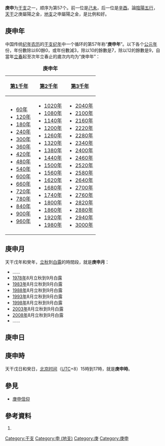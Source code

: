 {{Ganzhi-1}}

'''庚申'''为[[干支|干支]]之一，顺序为第57个。前一位是[[己未|己未]]，后一位是[[辛酉|辛酉]]。論[[陰陽|陰陽]][[五行|五行]]，[[天干|天干]]之庚屬陽之金，[[地支|地支]]之申屬陽之金，是比例和好。

==庚申年==
中国传统[[纪年|纪年]][[农历|农历]]的[[干支纪年|干支纪年]]中一个循环的第57年称“'''庚申年'''”。以下各个[[公元|公元]][[年|年]]份，年份數除以60餘0，或年份數減3，除以10的餘數是7，除以12的餘數是9，自當年[[立春|立春]]起至次年立春止的歲次内均为“庚申年”：

{| class="wikitable"
|+'''庚申年'''
|-
![[第1千年|第1千年]]!![[第2千年|第2千年]]!![[第3千年|第3千年]]
|-
|
*[[60年|60年]]
*[[120年|120年]]
*[[180年|180年]]
*[[240年|240年]]
*[[300年|300年]]
*[[360年|360年]]
*[[420年|420年]]
*[[480年|480年]]
*[[540年|540年]]
*[[600年|600年]]
*[[660年|660年]]
*[[720年|720年]]
*[[780年|780年]]
*[[840年|840年]]
*[[900年|900年]]
*[[960年|960年]]
|
*[[1020年|1020年]]
*[[1080年|1080年]]
*[[1140年|1140年]]
*[[1200年|1200年]]
*[[1260年|1260年]]
*[[1320年|1320年]]
*[[1380年|1380年]]
*[[1440年|1440年]]
*[[1500年|1500年]]
*[[1560年|1560年]]
*[[1620年|1620年]]
*[[1680年|1680年]]
*[[1740年|1740年]]
*[[1800年|1800年]]
*[[1860年|1860年]]
*[[1920年|1920年]]
*[[1980年|1980年]]
|
*[[2040年|2040年]]
*[[2100年|2100年]]
*[[2160年|2160年]]
*[[2220年|2220年]]
*[[2280年|2280年]]
*[[2340年|2340年]]
*[[2400年|2400年]]
*[[2460年|2460年]]
*[[2520年|2520年]]
*[[2580年|2580年]]
*[[2640年|2640年]]
*[[2700年|2700年]]
*[[2760年|2760年]]
*[[2820年|2820年]]
*[[2880年|2880年]]
*[[2940年|2940年]]
*[[3000年|3000年]]
|}

==庚申月==
天干戊年和癸年，[[立秋|立秋]]到[[白露|白露]]的時間段，就是'''庚申月'''：

*……
*[[1978年|1978年]]8月立秋到9月白露
*[[1983年|1983年]]8月立秋到9月白露
*[[1988年|1988年]]8月立秋到9月白露
*[[1993年|1993年]]8月立秋到9月白露
*[[1998年|1998年]]8月立秋到9月白露
*[[2003年|2003年]]8月立秋到9月白露
*[[2008年|2008年]]8月立秋到9月白露
*……

==庚申日==
{{平年干支紀日	
|J101=	55年、135年、215年、295年、375年、455年、535年、615年、695年、775年、855年、935年、1015年、1095年、1175年、1255年、1335年、1415年、1495年、1575年、……
|J102=	9年、89年、169年、249年、329年、409年、489年、569年、649年、729年、809年、889年、969年、1049年、1129年、1209年、1289年、1369年、1449年、1529年、1609年、……
|J103=	66年、146年、226年、306年、386年、466年、546年、626年、706年、786年、866年、946年、1026年、1106年、1186年、1266年、1346年、1426年、1506年、1586年、……
|J104=	43年、123年、203年、283年、363年、443年、523年、603年、683年、763年、843年、923年、1003年、1083年、1163年、1243年、1323年、1403年、1483年、1563年、……
|J105=	77年、157年、237年、317年、397年、477年、557年、637年、717年、797年、877年、957年、1037年、1117年、1197年、1277年、1357年、1437年、1517年、1597年、……
|J106=	54年、134年、214年、294年、374年、454年、534年、614年、694年、774年、854年、934年、1014年、1094年、1174年、1254年、1334年、1414年、1494年、1574年、……
|J107=	31年、111年、191年、271年、351年、431年、511年、591年、671年、751年、831年、911年、991年、1071年、1151年、1231年、1311年、1391年、1471年、1551年、……
|J108=	65年、145年、225年、305年、385年、465年、545年、625年、705年、785年、865年、945年、1025年、1105年、1185年、1265年、1345年、1425年、1505年、1585年、……
|J109=	42年、122年、202年、282年、362年、442年、522年、602年、682年、762年、842年、922年、1002年、1082年、1162年、1242年、1322年、1402年、1482年、1562年、……
|J110=	19年、99年、179年、259年、339年、419年、499年、579年、659年、739年、819年、899年、979年、1059年、1139年、1219年、1299年、1379年、1459年、1539年、1619年、……
|J111=	53年、133年、213年、293年、373年、453年、533年、613年、693年、773年、853年、933年、1013年、1093年、1173年、1253年、1333年、1413年、1493年、1573年、……
|J112=	30年、110年、190年、270年、350年、430年、510年、590年、670年、750年、830年、910年、990年、1070年、1150年、1230年、1310年、1390年、1470年、1550年、……
|J113=	7年、87年、167年、247年、327年、407年、487年、567年、647年、727年、807年、887年、967年、1047年、1127年、1207年、1287年、1367年、1447年、1527年、1607年、……
|J114=	41年、121年、201年、281年、361年、441年、521年、601年、681年、761年、841年、921年、1001年、1081年、1161年、1241年、1321年、1401年、1481年、1561年、……
|J115=	18年、98年、178年、258年、338年、418年、498年、578年、658年、738年、818年、898年、978年、1058年、1138年、1218年、1298年、1378年、1458年、1538年、1618年、……
|J116=	75年、155年、235年、315年、395年、475年、555年、635年、715年、795年、875年、955年、1035年、1115年、1195年、1275年、1355年、1435年、1515年、1595年、……
|J117=	29年、109年、189年、269年、349年、429年、509年、589年、669年、749年、829年、909年、989年、1069年、1149年、1229年、1309年、1389年、1469年、1549年、……
|J118=	6年、86年、166年、246年、326年、406年、486年、566年、646年、726年、806年、886年、966年、1046年、1126年、1206年、1286年、1366年、1446年、1526年、1606年、……
|J119=	63年、143年、223年、303年、383年、463年、543年、623年、703年、783年、863年、943年、1023年、1103年、1183年、1263年、1343年、1423年、1503年、1583年、……
|J120=	17年、97年、177年、257年、337年、417年、497年、577年、657年、737年、817年、897年、977年、1057年、1137年、1217年、1297年、1377年、1457年、1537年、1617年、……
|J121=	74年、154年、234年、314年、394年、474年、554年、634年、714年、794年、874年、954年、1034年、1114年、1194年、1274年、1354年、1434年、1514年、1594年、……
|J122=	51年、131年、211年、291年、371年、451年、531年、611年、691年、771年、851年、931年、1011年、1091年、1171年、1251年、1331年、1411年、1491年、1571年、……
|J123=	5年、85年、165年、245年、325年、405年、485年、565年、645年、725年、805年、885年、965年、1045年、1125年、1205年、1285年、1365年、1445年、1525年、1605年、……
|J124=	62年、142年、222年、302年、382年、462年、542年、622年、702年、782年、862年、942年、1022年、1102年、1182年、1262年、1342年、1422年、1502年、1582年、……
|J125=	39年、119年、199年、279年、359年、439年、519年、599年、679年、759年、839年、919年、999年、1079年、1159年、1239年、1319年、1399年、1479年、1559年、……
|J126=	73年、153年、233年、313年、393年、473年、553年、633年、713年、793年、873年、953年、1033年、1113年、1193年、1273年、1353年、1433年、1513年、1593年、……
|J127=	50年、130年、210年、290年、370年、450年、530年、610年、690年、770年、850年、930年、1010年、1090年、1170年、1250年、1330年、1410年、1490年、1570年、……
|J128=	27年、107年、187年、267年、347年、427年、507年、587年、667年、747年、827年、907年、987年、1067年、1147年、1227年、1307年、1387年、1467年、1547年、……
|J129=	61年、141年、221年、301年、381年、461年、541年、621年、701年、781年、861年、941年、1021年、1101年、1181年、1261年、1341年、1421年、1501年、1581年、……
|J130=	38年、118年、198年、278年、358年、438年、518年、598年、678年、758年、838年、918年、998年、1078年、1158年、1238年、1318年、1398年、1478年、1558年、……
|J131=	15年、95年、175年、255年、335年、415年、495年、575年、655年、735年、815年、895年、975年、1055年、1135年、1215年、1295年、1375年、1455年、1535年、1615年、……
|J201=	49年、129年、209年、289年、369年、449年、529年、609年、689年、769年、849年、929年、1009年、1089年、1169年、1249年、1329年、1409年、1489年、1569年、……
|J202=	26年、106年、186年、266年、346年、426年、506年、586年、666年、746年、826年、906年、986年、1066年、1146年、1226年、1306年、1386年、1466年、1546年、……
|J203=	83年、163年、243年、323年、403年、483年、563年、643年、723年、803年、883年、963年、1043年、1123年、1203年、1283年、1363年、1443年、1523年、1603年、……
|J204=	37年、117年、197年、277年、357年、437年、517年、597年、677年、757年、837年、917年、997年、1077年、1157年、1237年、1317年、1397年、1477年、1557年、……
|J205=	14年、94年、174年、254年、334年、414年、494年、574年、654年、734年、814年、894年、974年、1054年、1134年、1214年、1294年、1374年、1454年、1534年、1614年、……
|J206=	71年、151年、231年、311年、391年、471年、551年、631年、711年、791年、871年、951年、1031年、1111年、1191年、1271年、1351年、1431年、1511年、1591年、……
|J207=	25年、105年、185年、265年、345年、425年、505年、585年、665年、745年、825年、905年、985年、1065年、1145年、1225年、1305年、1385年、1465年、1545年、……
|J208=	82年、162年、242年、322年、402年、482年、562年、642年、722年、802年、882年、962年、1042年、1122年、1202年、1282年、1362年、1442年、1522年、1602年、……
|J209=	59年、139年、219年、299年、379年、459年、539年、619年、699年、779年、859年、939年、1019年、1099年、1179年、1259年、1339年、1419年、1499年、1579年、……
|J210=	13年、93年、173年、253年、333年、413年、493年、573年、653年、733年、813年、893年、973年、1053年、1133年、1213年、1293年、1373年、1453年、1533年、1613年、……
|J211=	70年、150年、230年、310年、390年、470年、550年、630年、710年、790年、870年、950年、1030年、1110年、1190年、1270年、1350年、1430年、1510年、1590年、……
|J212=	47年、127年、207年、287年、367年、447年、527年、607年、687年、767年、847年、927年、1007年、1087年、1167年、1247年、1327年、1407年、1487年、1567年、……
|J213=	81年、161年、241年、321年、401年、481年、561年、641年、721年、801年、881年、961年、1041年、1121年、1201年、1281年、1361年、1441年、1521年、1601年、……
|J214=	58年、138年、218年、298年、378年、458年、538年、618年、698年、778年、858年、938年、1018年、1098年、1178年、1258年、1338年、1418年、1498年、1578年、……
|J215=	35年、115年、195年、275年、355年、435年、515年、595年、675年、755年、835年、915年、995年、1075年、1155年、1235年、1315年、1395年、1475年、1555年、……
|J216=	69年、149年、229年、309年、389年、469年、549年、629年、709年、789年、869年、949年、1029年、1109年、1189年、1269年、1349年、1429年、1509年、1589年、……
|J217=	46年、126年、206年、286年、366年、446年、526年、606年、686年、766年、846年、926年、1006年、1086年、1166年、1246年、1326年、1406年、1486年、1566年、……
|J218=	23年、103年、183年、263年、343年、423年、503年、583年、663年、743年、823年、903年、983年、1063年、1143年、1223年、1303年、1383年、1463年、1543年、1623年、……
|J219=	57年、137年、217年、297年、377年、457年、537年、617年、697年、777年、857年、937年、1017年、1097年、1177年、1257年、1337年、1417年、1497年、1577年、……
|J220=	34年、114年、194年、274年、354年、434年、514年、594年、674年、754年、834年、914年、994年、1074年、1154年、1234年、1314年、1394年、1474年、1554年、……
|J221=	11年、91年、171年、251年、331年、411年、491年、571年、651年、731年、811年、891年、971年、1051年、1131年、1211年、1291年、1371年、1451年、1531年、1611年、……
|J222=	45年、125年、205年、285年、365年、445年、525年、605年、685年、765年、845年、925年、1005年、1085年、1165年、1245年、1325年、1405年、1485年、1565年、……
|J223=	22年、102年、182年、262年、342年、422年、502年、582年、662年、742年、822年、902年、982年、1062年、1142年、1222年、1302年、1382年、1462年、1542年、1622年、……
|J224=	79年、159年、239年、319年、399年、479年、559年、639年、719年、799年、879年、959年、1039年、1119年、1199年、1279年、1359年、1439年、1519年、1599年、……
|J225=	33年、113年、193年、273年、353年、433年、513年、593年、673年、753年、833年、913年、993年、1073年、1153年、1233年、1313年、1393年、1473年、1553年、……
|J226=	10年、90年、170年、250年、330年、410年、490年、570年、650年、730年、810年、890年、970年、1050年、1130年、1210年、1290年、1370年、1450年、1530年、1610年、……
|J227=	67年、147年、227年、307年、387年、467年、547年、627年、707年、787年、867年、947年、1027年、1107年、1187年、1267年、1347年、1427年、1507年、1587年、……
|J228=	21年、101年、181年、261年、341年、421年、501年、581年、661年、741年、821年、901年、981年、1061年、1141年、1221年、1301年、1381年、1461年、1541年、1621年、……
|J301=	78年、158年、238年、318年、398年、478年、558年、638年、718年、798年、878年、958年、1038年、1118年、1198年、1278年、1358年、1438年、1518年、1598年、……
|G101=	1634年、1737年、1863年、1966年、2046年
|G102=	1611年、1691年、1714年、1794年、1817年、1897年、1943年、2023年
|G103=	1645年、1771年、1874年、1977年、2057年
|G104=	1622年、1725年、1851年、1954年、2034年
|G105=	1599年、1679年、1702年、1782年、1805年、1885年、1931年、2011年、2091年
|G106=	1633年、1759年、1862年、1965年、2045年
|G107=	1610年、1690年、1713年、1793年、1839年、1942年、2022年
|G108=	1587年、1667年、1770年、1873年、1919年、1999年、2079年
|G109=	1621年、1747年、1850年、1953年、2033年
|G110=	1598年、1678年、1701年、1781年、1827年、1930年、2010年、2090年
|G111=	1655年、1758年、1861年、1907年、1987年、2067年
|G112=	1609年、1689年、1735年、1838年、1941年、2021年
|G113=	1586年、1666年、1769年、1815年、1895年、1918年、1998年、2078年
|G114=	1643年、1746年、1849年、1975年、2055年
|G115=	1597年、1677年、1700年、1723年、1826年、1929年、2009年、2089年
|G116=	1654年、1757年、1803年、1883年、1906年、1986年、2066年
|G117=	1631年、1734年、1837年、1963年、2043年
|G118=	1585年、1665年、1711年、1791年、1814年、1894年、1917年、1997年、2077年、2100年
|G119=	1642年、1745年、1871年、1974年、2054年
|G120=	1619年、1699年、1722年、1825年、1951年、2031年
|G121=	1653年、1779年、1802年、1882年、1905年、1985年、2065年
|G122=	1630年、1733年、1859年、1962年、2042年
|G123=	1607年、1687年、1710年、1790年、1813年、1893年、1939年、2019年、2099年
|G124=	1641年、1767年、1870年、1973年、2053年
|G125=	1618年、1698年、1721年、1847年、1950年、2030年
|G126=	1595年、1675年、1778年、1801年、1881年、1927年、2007年、2087年
|G127=	1629年、1755年、1858年、1961年、2041年
|G128=	1606年、1686年、1709年、1789年、1835年、1938年、2018年、2098年
|G129=	1583年、1663年、1766年、1869年、1915年、1995年、2075年
|G130=	1617年、1697年、1743年、1846年、1949年、2029年
|G131=	1594年、1674年、1777年、1800年、1823年、1926年、2006年、2086年
|G201=	1651年、1754年、1857年、1903年、1983年、2063年
|G202=	1605年、1685年、1731年、1834年、1937年、2017年、2097年
|G203=	1582年、1662年、1765年、1811年、1891年、1914年、1994年、2074年
|G204=	1639年、1742年、1845年、1971年、2051年
|G205=	1593年、1673年、1719年、1799年、1822年、1925年、2005年、2085年
|G206=	1650年、1753年、1879年、1902年、1982年、2062年
|G207=	1627年、1730年、1833年、1959年、2039年
|G208=	1661年、1707年、1787年、1810年、1890年、1913年、1993年、2073年
|G209=	1638年、1741年、1867年、1970年、2050年
|G210=	1615年、1695年、1718年、1798年、1821年、1947年、2027年
|G211=	1649年、1775年、1878年、1901年、1981年、2061年
|G212=	1626年、1729年、1855年、1958年、2038年
|G213=	1603年、1683年、1706年、1786年、1809年、1889年、1935年、2015年、2095年
|G214=	1637年、1763年、1866年、1969年、2049年
|G215=	1614年、1694年、1717年、1797年、1843年、1946年、2026年
|G216=	1591年、1671年、1774年、1877年、1900年、1923年、2003年、2083年
|G217=	1625年、1751年、1854年、1957年、2037年
|G218=	1602年、1682年、1705年、1785年、1831年、1934年、2014年、2094年
|G219=	1659年、1762年、1865年、1911年、1991年、2071年
|G220=	1613年、1693年、1739年、1842年、1945年、2025年
|G221=	1590年、1670年、1773年、1819年、1899年、1922年、2002年、2082年
|G222=	1647年、1750年、1853年、1979年、2059年
|G223=	1601年、1681年、1727年、1830年、1933年、2013年、2093年
|G224=	1658年、1761年、1807年、1887年、1910年、1990年、2070年
|G225=	1635年、1738年、1841年、1967年、2047年
|G226=	1589年、1669年、1715年、1795年、1818年、1898年、1921年、2001年、2081年
|G227=	1646年、1749年、1875年、1978年、2058年
|G228=	1623年、1726年、1829年、1955年、2035年
|G301=	1657年、1703年、1783年、1806年、1886年、1909年、1989年、2069年
}}	
	
{{閏年干支紀日	
|J101=	無
|J102=	32年、112年、192年、272年、352年、432年、512年、592年、672年、752年、832年、912年、992年、1072年、1152年、1232年、1312年、1392年、1472年、1552年、……
|J103=	無
|J104=	無
|J105=	20年、100年、180年、260年、340年、420年、500年、580年、660年、740年、820年、900年、980年、1060年、1140年、1220年、1300年、1380年、1460年、1540年、……
|J106=	無
|J107=	無
|J108=	8年、88年、168年、248年、328年、408年、488年、568年、648年、728年、808年、888年、968年、1048年、1128年、1208年、1288年、1368年、1448年、1528年、……
|J109=	無
|J110=	無
|J111=	76年、156年、236年、316年、396年、476年、556年、636年、716年、796年、876年、956年、1036年、1116年、1196年、1276年、1356年、1436年、1516年、1596年、……
|J112=	無
|J113=	無
|J114=	64年、144年、224年、304年、384年、464年、544年、624年、704年、784年、864年、944年、1024年、1104年、1184年、1264年、1344年、1424年、1504年、1584年、……
|J115=	無
|J116=	無
|J117=	52年、132年、212年、292年、372年、452年、532年、612年、692年、772年、852年、932年、1012年、1092年、1172年、1252年、1332年、1412年、1492年、1572年、……
|J118=	無
|J119=	無
|J120=	40年、120年、200年、280年、360年、440年、520年、600年、680年、760年、840年、920年、1000年、1080年、1160年、1240年、1320年、1400年、1480年、1560年、……
|J121=	無
|J122=	無
|J123=	28年、108年、188年、268年、348年、428年、508年、588年、668年、748年、828年、908年、988年、1068年、1148年、1228年、1308年、1388年、1468年、1548年、……
|J124=	無
|J125=	無
|J126=	16年、96年、176年、256年、336年、416年、496年、576年、656年、736年、816年、896年、976年、1056年、1136年、1216年、1296年、1376年、1456年、1536年、……
|J127=	無
|J128=	無
|J129=	84年、164年、244年、324年、404年、484年、564年、644年、724年、804年、884年、964年、1044年、1124年、1204年、1284年、1364年、1444年、1524年、1604年、……
|J130=	無
|J131=	無
|J201=	72年、152年、232年、312年、392年、472年、552年、632年、712年、792年、872年、952年、1032年、1112年、1192年、1272年、1352年、1432年、1512年、1592年、……
|J202=	無
|J203=	無
|J204=	60年、140年、220年、300年、380年、460年、540年、620年、700年、780年、860年、940年、1020年、1100年、1180年、1260年、1340年、1420年、1500年、1580年、……
|J205=	無
|J206=	無
|J207=	48年、128年、208年、288年、368年、448年、528年、608年、688年、768年、848年、928年、1008年、1088年、1168年、1248年、1328年、1408年、1488年、1568年、……
|J208=	無
|J209=	無
|J210=	36年、116年、196年、276年、356年、436年、516年、596年、676年、756年、836年、916年、996年、1076年、1156年、1236年、1316年、1396年、1476年、1556年、……
|J211=	無
|J212=	無
|J213=	24年、104年、184年、264年、344年、424年、504年、584年、664年、744年、824年、904年、984年、1064年、1144年、1224年、1304年、1384年、1464年、1544年、……
|J214=	無
|J215=	無
|J216=	12年、92年、172年、252年、332年、412年、492年、572年、652年、732年、812年、892年、972年、1052年、1132年、1212年、1292年、1372年、1452年、1532年、……
|J217=	無
|J218=	無
|J219=	80年、160年、240年、320年、400年、480年、560年、640年、720年、800年、880年、960年、1040年、1120年、1200年、1280年、1360年、1440年、1520年、1600年、……
|J220=	無
|J221=	無
|J222=	68年、148年、228年、308年、388年、468年、548年、628年、708年、788年、868年、948年、1028年、1108年、1188年、1268年、1348年、1428年、1508年、1588年、……
|J223=	無
|J224=	無
|J225=	56年、136年、216年、296年、376年、456年、536年、616年、696年、776年、856年、936年、1016年、1096年、1176年、1256年、1336年、1416年、1496年、1576年、……
|J226=	無
|J227=	無
|J228=	44年、124年、204年、284年、364年、444年、524年、604年、684年、764年、844年、924年、1004年、1084年、1164年、1244年、1324年、1404年、1484年、1564年、……
|J229=	無
|G101=	1760年
|G102=	1840年
|G103=	1588年、1668年、1920年、2000年、2080年
|G104=	1748年
|G105=	1828年
|G106=	1656年、1908年、1988年、2068年
|G107=	1736年
|G108=	1816年、1896年
|G109=	1644年、1976年、2056年
|G110=	1724年
|G111=	1804年、1884年、2064年
|G112=	1632年、1964年、2044年
|G113=	1712年、1792年
|G114=	1872年
|G115=	1620年、1952年、2032年
|G116=	1780年
|G117=	1860年
|G118=	1608年、1688年、1940年、2020年
|G119=	1768年
|G120=	1848年
|G121=	1596年、1676年、1928年、2008年、2088年
|G122=	1756年
|G123=	1836年
|G124=	1584年、1664年、1916年、1996年、2076年
|G125=	1744年
|G126=	1824年
|G127=	1652年、1904年、1984年、2064年
|G128=	1732年
|G129=	1812年、1892年、2072年
|G130=	1640年、1972年、2052年
|G131=	1720年
|G201=	1880年
|G202=	1628年、1960年、2040年
|G203=	1708年、1788年
|G204=	1868年
|G205=	1616年、1696年、1948年、2028年
|G206=	1776年
|G207=	1856年
|G208=	1604年、1684年、1936年、2016年、2096年
|G209=	1764年
|G210=	1844年
|G211=	1592年、1672年、1924年、2004年、2084年
|G212=	1752年
|G213=	1832年
|G214=	1660年、1912年、1992年、2072年
|G215=	1740年
|G216=	1820年
|G217=	1648年、1980年、2060年
|G218=	1728年
|G219=	1808年、1888年、2068年
|G220=	1636年、1968年、2048年
|G221=	1716年、1796年
|G222=	1876年
|G223=	1624年、1956年、2036年
|G224=	1704年、1784年
|G225=	1864年
|G226=	1612年、1692年、1944年、2024年
|G227=	1772年
|G228=	1852年
|G229=	1600年、1680年、1932年、2012年、2092年
}}

==庚申時==
天干戊日和癸日，[[北京时间|北京时间]]（[[协调世界时|UTC]]+8）15時到17時，就是'''庚申時'''。

==參見==
*[[庚申信仰|庚申信仰]]

==參考資料==
#{{中西曆轉換}}

[[Category:干支|Category:干支]]
[[Category:申_(地支)|Category:申 (地支)]]
[[Category:庚|Category:庚]]
[[Category:庚申|Category:庚申]]